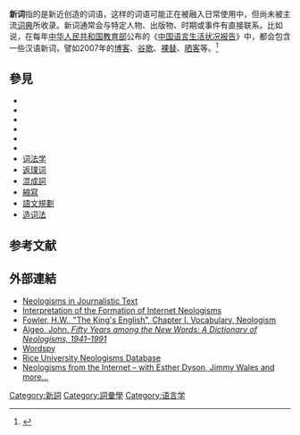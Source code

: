 {{Multiple issues|
{{Expand language|1=en|time=2021-02-09T04:46:17+00:00}}
{{Expert needed|subject=語言學|time=2021-02-09T04:46:17+00:00}}
{{Refimprove|time=2021-02-09T04:46:17+00:00}}
}}
{{noteTA
|1=zh-cn:博客; zh-hk:網誌; zh-sg:部落格; zh-tw:部落格;
}}
'''新词'''指的是新近创造的词语，这样的词语可能正在被融入日常使用中，但尚未被主流[[词典|词典]]所收录。新词通常会与特定人物、出版物、时期或事件有直接联系。比如说，在每年[[中华人民共和国教育部|中华人民共和国教育部]]公布的《[[中国语言生活状况报告|中国语言生活状况报告]]》中，都会包含一些汉语新词，譬如2007年的[[博客|博客]]、[[谷歌|谷歌]]、[[裸替|裸替]]、[[晒客|晒客]]等。<ref>{{cite news|url=http://news.sina.com.cn/c/2007-08-16/133913677927.shtml|title=教育部公布171条汉语新词 晒客学术超男等入选|publisher=中国新闻网|date=2007-08-16|accessdate=2009-07-30|archive-date=2013-12-24|archive-url=https://web.archive.org/web/20131224111922/http://news.sina.com.cn/c/2007-08-16/133913677927.shtml|dead-url=no}}</ref>

== 參見 ==
{{div col |2}}
* {{link-en|Aureation}}
* {{link-en|Blend word}}
* {{link-en|Mondegreen}}
* {{link-en|Phono-semantic matching}}
* {{link-en|Protologism}}
* {{link-en|Sniglet}}
* [[词法学|词法学]]
* [[返璞词|返璞词]]
* [[混成詞|混成詞]]
* [[縮寫|縮寫]]
* [[語文規劃|語文規劃]]
* [[造词法|造词法]]
{{div col end}}

== 参考文献 ==
{{Reflist}}
==外部連結==
{{Wiktionary|neologism|protologism}}
{{Commons category|Neologisms}}
*[http://rdues.bcu.ac.uk/neologisms.shtml Neologisms in Journalistic Text] {{Wayback|url=http://rdues.bcu.ac.uk/neologisms.shtml |date=20090831050926 }}
*[https://web.archive.org/web/20180324164332/http://www.ccsenet.org/journal/index.php/ijel/article/viewFile/25957/16032 Interpretation of the Formation of Internet Neologisms]
*[http://www.bartleby.com/116/103.html Fowler, H.W., "The King's English", Chapter I. Vocabulary, Neologism] {{Wayback|url=http://www.bartleby.com/116/103.html |date=20180520224133 }}
*[https://books.google.com/books?id=3x-umCIwEYQC Algeo, John. ''Fifty Years among the New Words: A Dictionary of Neologisms, 1941–1991''] {{Wayback|url=https://books.google.com/books?id=3x-umCIwEYQC |date=20180929111701 }} {{ISBN|0-521-41377-X}}
*[http://www.wordspy.com Wordspy] {{Wayback|url=http://www.wordspy.com/ |date=20201006124706 }}
*[http://neologisms.rice.edu/ Rice University Neologisms Database] {{Wayback|url=http://neologisms.rice.edu/ |date=20180410001803 }}
*[https://web.archive.org/web/20111004110515/http://www.thoughtcast.org/casts/griefer-google-cooking-and-other-neologisms/ Neologisms from the Internet – with Esther Dyson, Jimmy Wales and more...]

{{Authority control}}

[[Category:新詞|Category:新詞]]
[[Category:詞彙學|Category:詞彙學]]
[[Category:语言学|Category:语言学]]